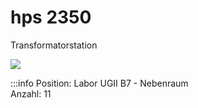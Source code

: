 
# hps 2350
Transformatorstation

[![](/image/Labore/B7/Laborplatten/hps/hps_2350_min.webp)](/image/Labore/B7/Laborplatten/hps/hps_2350.webp)


:::info
Position:   Labor UGII B7 - Nebenraum\
Anzahl:     11